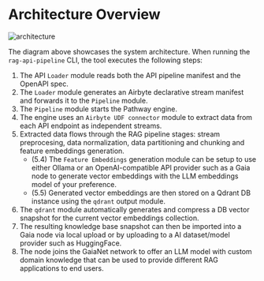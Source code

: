 # Architecture Overview

![architecture](https://raw.githubusercontent.com/raid-guild/gaianet-rag-api-pipeline/72403cc4503ce65da4e737eb8f68c03aa5772f44/architecture.png)

The diagram above showcases the system architecture. When running the `rag-api-pipeline` CLI, the tool executes the following steps:

1. The API `Loader` module reads both the API pipeline manifest and the OpenAPI spec.
2. The `Loader` module generates an Airbyte declarative stream manifest and forwards it to the `Pipeline` module.
3. The `Pipeline` module starts the Pathway engine.
4. The engine uses an `Airbyte UDF connector` module to extract data from each API endpoint as independent streams.
5. Extracted data flows through the RAG pipeline stages: stream preprocesing, data normalization, data partitioning and chunking and feature embeddings generation.
    - (5.4) The `Feature Embeddings` generation module can be setup to use either Ollama or an OpenAI-compatible API provider such as a Gaia node to generate vector embeddings with 
the LLM embeddings model of your preference.
    - (5.5) Generated vector embeddings are then stored on a Qdrant DB instance using the `qdrant` output module.
6. The `qdrant` module automatically generates and compress a DB vector snapshot for the current vector embeddings collection.
7. The resulting knowledge base snapshot can then be imported into a Gaia node via local upload or by uploading to a AI dataset/model provider such as HuggingFace.
8. The node joins the GaiaNet network to offer an LLM model with custom domain knowledge that can be used to provide different RAG applications to end users.
